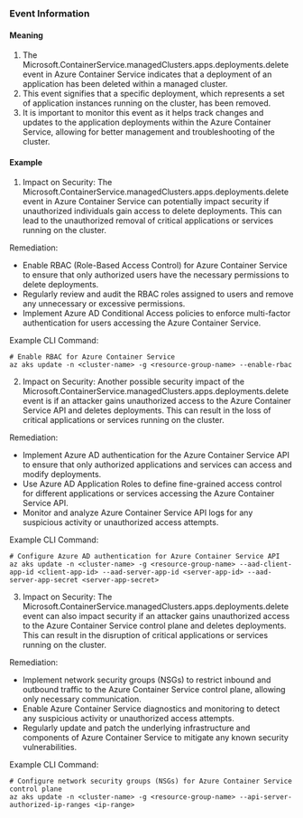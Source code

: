 
### Event Information

#### Meaning

1. The Microsoft.ContainerService.managedClusters.apps.deployments.delete event in Azure Container Service indicates that a deployment of an application has been deleted within a managed cluster.
2. This event signifies that a specific deployment, which represents a set of application instances running on the cluster, has been removed.
3. It is important to monitor this event as it helps track changes and updates to the application deployments within the Azure Container Service, allowing for better management and troubleshooting of the cluster.

#### Example

1. Impact on Security: The Microsoft.ContainerService.managedClusters.apps.deployments.delete event in Azure Container Service can potentially impact security if unauthorized individuals gain access to delete deployments. This can lead to the unauthorized removal of critical applications or services running on the cluster.

Remediation:
- Enable RBAC (Role-Based Access Control) for Azure Container Service to ensure that only authorized users have the necessary permissions to delete deployments.
- Regularly review and audit the RBAC roles assigned to users and remove any unnecessary or excessive permissions.
- Implement Azure AD Conditional Access policies to enforce multi-factor authentication for users accessing the Azure Container Service.

Example CLI Command:
```
# Enable RBAC for Azure Container Service
az aks update -n <cluster-name> -g <resource-group-name> --enable-rbac
```

2. Impact on Security: Another possible security impact of the Microsoft.ContainerService.managedClusters.apps.deployments.delete event is if an attacker gains unauthorized access to the Azure Container Service API and deletes deployments. This can result in the loss of critical applications or services running on the cluster.

Remediation:
- Implement Azure AD authentication for the Azure Container Service API to ensure that only authorized applications and services can access and modify deployments.
- Use Azure AD Application Roles to define fine-grained access control for different applications or services accessing the Azure Container Service API.
- Monitor and analyze Azure Container Service API logs for any suspicious activity or unauthorized access attempts.

Example CLI Command:
```
# Configure Azure AD authentication for Azure Container Service API
az aks update -n <cluster-name> -g <resource-group-name> --aad-client-app-id <client-app-id> --aad-server-app-id <server-app-id> --aad-server-app-secret <server-app-secret>
```

3. Impact on Security: The Microsoft.ContainerService.managedClusters.apps.deployments.delete event can also impact security if an attacker gains unauthorized access to the Azure Container Service control plane and deletes deployments. This can result in the disruption of critical applications or services running on the cluster.

Remediation:
- Implement network security groups (NSGs) to restrict inbound and outbound traffic to the Azure Container Service control plane, allowing only necessary communication.
- Enable Azure Container Service diagnostics and monitoring to detect any suspicious activity or unauthorized access attempts.
- Regularly update and patch the underlying infrastructure and components of Azure Container Service to mitigate any known security vulnerabilities.

Example CLI Command:
```
# Configure network security groups (NSGs) for Azure Container Service control plane
az aks update -n <cluster-name> -g <resource-group-name> --api-server-authorized-ip-ranges <ip-range>
```

